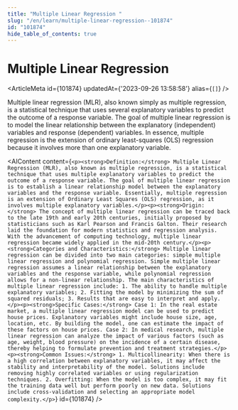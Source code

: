 ```yaml
---
title: "Multiple Linear Regression "
slug: "/en/learn/multiple-linear-regression--101874"
id: "101874"
hide_table_of_contents: true
---
```



# Multiple Linear Regression 

<ArticleMeta id={101874} updatedAt={'2023-09-26 13:58:58'} alias={`[]`} />
<div className='border-solid border-b border-t-0 my-4 border-[var(--ifm-color-gray-300)]' />

Multiple linear regression (MLR), also known simply as multiple regression, is a statistical technique that uses several explanatory variables to predict the outcome of a response variable. The goal of multiple linear regression is to model the linear relationship between the explanatory (independent) variables and response (dependent) variables. In essence, multiple regression is the extension of ordinary least-squares (OLS) regression because it involves more than one explanatory variable.

<AIContent content={`<p><strong>Definition:</strong> Multiple Linear Regression (MLR), also known as multiple regression, is a statistical technique that uses multiple explanatory variables to predict the outcome of a response variable. The goal of multiple linear regression is to establish a linear relationship model between the explanatory variables and the response variable. Essentially, multiple regression is an extension of Ordinary Least Squares (OLS) regression, as it involves multiple explanatory variables.</p><p><strong>Origin:</strong> The concept of multiple linear regression can be traced back to the late 19th and early 20th centuries, initially proposed by statisticians such as Karl Pearson and Francis Galton. Their research laid the foundation for modern statistics and regression analysis. With the advancement of computing technology, multiple linear regression became widely applied in the mid-20th century.</p><p><strong>Categories and Characteristics:</strong> Multiple linear regression can be divided into two main categories: simple multiple linear regression and polynomial regression. Simple multiple linear regression assumes a linear relationship between the explanatory variables and the response variable, while polynomial regression allows for a non-linear relationship. The main characteristics of multiple linear regression include: 1. The ability to handle multiple explanatory variables; 2. Fitting the model by minimizing the sum of squared residuals; 3. Results that are easy to interpret and apply.</p><p><strong>Specific Cases:</strong> Case 1: In the real estate market, a multiple linear regression model can be used to predict house prices. Explanatory variables might include house size, age, location, etc. By building the model, one can estimate the impact of these factors on house prices. Case 2: In medical research, multiple linear regression can analyze the impact of various factors (such as age, weight, blood pressure) on the incidence of a certain disease, thereby helping to formulate prevention and treatment strategies.</p><p><strong>Common Issues:</strong> 1. Multicollinearity: When there is a high correlation between explanatory variables, it may affect the stability and interpretability of the model. Solutions include removing highly correlated variables or using regularization techniques. 2. Overfitting: When the model is too complex, it may fit the training data well but perform poorly on new data. Solutions include cross-validation and selecting an appropriate model complexity.</p>`} id={101874} />
